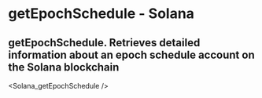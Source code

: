 # getEpochSchedule - Solana

## getEpochSchedule.  Retrieves detailed information about an epoch schedule account on the Solana blockchain


<Solana_getEpochSchedule />
